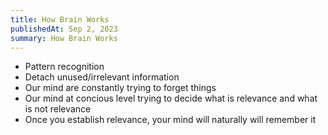 ```yaml
---
title: How Brain Works
publishedAt: Sep 2, 2023
summary: How Brain Works
---
```


- Pattern recognition
- Detach unused/irrelevant information
- Our mind are constantly trying to forget things
- Our mind at concious level trying to decide what is relevance and what is not relevance
- Once you establish relevance, your mind will naturally will remember it
